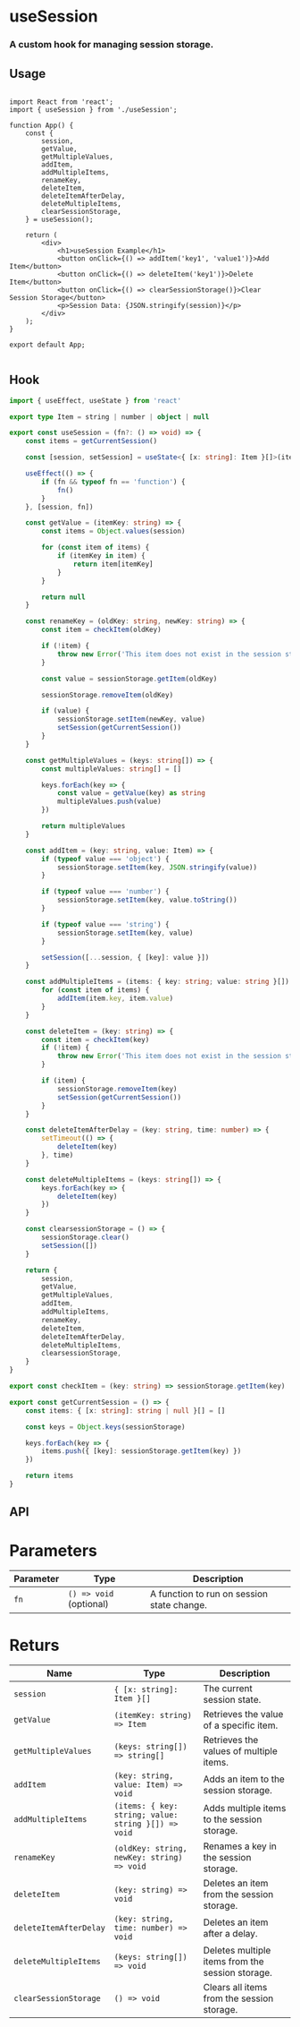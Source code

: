 
# useSession

<h3 className="mt-4 text-xl font-normal text-gray-400">A custom hook for managing session storage.</h3>

## Usage

```tsx {3,7,8,9,10,11,12,13,14,15,16,17} copy

import React from 'react';
import { useSession } from './useSession';

function App() {
    const {
        session,
        getValue,
        getMultipleValues,
        addItem,
        addMultipleItems,
        renameKey,
        deleteItem,
        deleteItemAfterDelay,
        deleteMultipleItems,
        clearSessionStorage,
    } = useSession();

    return (
        <div>
            <h1>useSession Example</h1>
            <button onClick={() => addItem('key1', 'value1')}>Add Item</button>
            <button onClick={() => deleteItem('key1')}>Delete Item</button>
            <button onClick={() => clearSessionStorage()}>Clear Session Storage</button>
            <p>Session Data: {JSON.stringify(session)}</p>
        </div>
    );
}

export default App;


```

## Hook

```ts copy
import { useEffect, useState } from 'react'

export type Item = string | number | object | null

export const useSession = (fn?: () => void) => {
    const items = getCurrentSession()

    const [session, setSession] = useState<{ [x: string]: Item }[]>(items)

    useEffect(() => {
        if (fn && typeof fn == 'function') {
            fn()
        }
    }, [session, fn])

    const getValue = (itemKey: string) => {
        const items = Object.values(session)

        for (const item of items) {
            if (itemKey in item) {
                return item[itemKey]
            }
        }

        return null
    }

    const renameKey = (oldKey: string, newKey: string) => {
        const item = checkItem(oldKey)

        if (!item) {
            throw new Error('This item does not exist in the session storage')
        }

        const value = sessionStorage.getItem(oldKey)

        sessionStorage.removeItem(oldKey)

        if (value) {
            sessionStorage.setItem(newKey, value)
            setSession(getCurrentSession())
        }
    }

    const getMultipleValues = (keys: string[]) => {
        const multipleValues: string[] = []

        keys.forEach(key => {
            const value = getValue(key) as string
            multipleValues.push(value)
        })

        return multipleValues
    }

    const addItem = (key: string, value: Item) => {
        if (typeof value === 'object') {
            sessionStorage.setItem(key, JSON.stringify(value))
        }

        if (typeof value === 'number') {
            sessionStorage.setItem(key, value.toString())
        }

        if (typeof value === 'string') {
            sessionStorage.setItem(key, value)
        }

        setSession([...session, { [key]: value }])
    }

    const addMultipleItems = (items: { key: string; value: string }[]) => {
        for (const item of items) {
            addItem(item.key, item.value)
        }
    }

    const deleteItem = (key: string) => {
        const item = checkItem(key)
        if (!item) {
            throw new Error('This item does not exist in the session storage')
        }

        if (item) {
            sessionStorage.removeItem(key)
            setSession(getCurrentSession())
        }
    }

    const deleteItemAfterDelay = (key: string, time: number) => {
        setTimeout(() => {
            deleteItem(key)
        }, time)
    }

    const deleteMultipleItems = (keys: string[]) => {
        keys.forEach(key => {
            deleteItem(key)
        })
    }

    const clearsessionStorage = () => {
        sessionStorage.clear()
        setSession([])
    }

    return {
        session,
        getValue,
        getMultipleValues,
        addItem,
        addMultipleItems,
        renameKey,
        deleteItem,
        deleteItemAfterDelay,
        deleteMultipleItems,
        clearsessionStorage,
    }
}

export const checkItem = (key: string) => sessionStorage.getItem(key)

export const getCurrentSession = () => {
    const items: { [x: string]: string | null }[] = []

    const keys = Object.keys(sessionStorage)

    keys.forEach(key => {
        items.push({ [key]: sessionStorage.getItem(key) })
    })

    return items
}


```

## API

 <h1 className='text-xl font-medium mt-6'>Parameters</h1>

| Parameter | Type | Description |
| --------- | ---- | ----------- |
| `fn`      | `() => void` (optional) | A function to run on session state change. |

 <h1 className='text-xl font-medium mt-6'>Returs</h1>

| Name                  | Type                               | Description                                      |
| --------------------- | ---------------------------------- | ------------------------------------------------ |
| `session`             | `{ [x: string]: Item }[]`          | The current session state.                       |
| `getValue`            | `(itemKey: string) => Item`        | Retrieves the value of a specific item.          |
| `getMultipleValues`   | `(keys: string[]) => string[]`     | Retrieves the values of multiple items.          |
| `addItem`             | `(key: string, value: Item) => void` | Adds an item to the session storage.             |
| `addMultipleItems`    | `(items: { key: string; value: string }[]) => void` | Adds multiple items to the session storage. |
| `renameKey`           | `(oldKey: string, newKey: string) => void` | Renames a key in the session storage.            |
| `deleteItem`          | `(key: string) => void`            | Deletes an item from the session storage.        |
| `deleteItemAfterDelay`| `(key: string, time: number) => void` | Deletes an item after a delay.                   |
| `deleteMultipleItems` | `(keys: string[]) => void`         | Deletes multiple items from the session storage. |
| `clearSessionStorage` | `() => void`                       | Clears all items from the session storage.       |

